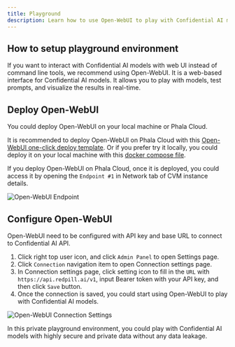 ```yaml
---
title: Playground
description: Learn how to use Open-WebUI to play with Confidential AI models
---
```


## How to setup playground environment

If you want to interact with Confidential AI models with web UI instead of command line tools, we recommend using Open-WebUI. It is a web-based interface for Confidential AI models. It allows you to play with models, test prompts, and visualize the results in real-time.

## Deploy Open-WebUI

You could deploy Open-WebUI on your local machine or Phala Cloud.

It is recommended to deploy Open-WebUI on Phala Cloud with this [Open-WebUI one-click deploy template](https://cloud.phala.network/templates/open-webui). Or if you prefer try it locally, you could deploy it on your local machine with this [docker compose file](https://github.com/Phala-Network/phala-cloud/blob/main/templates/prebuilt/openwebui/docker-compose.yml).

If you deploy Open-WebUI on Phala Cloud, once it is deployed, you could access it by opening the `Endpoint #1` in Network tab of CVM instance details.

![Open-WebUI Endpoint](/images/confidential-ai/confidential-model/open-webui-01.png)

## Configure Open-WebUI

Open-WebUI need to be configured with API key and base URL to connect to Confidential AI API.

1. Click right top user icon, and click `Admin Panel` to open Settings page. 
2. Click `Connection` navigation item to open Connection settings page. 
3. In Connection settings page, click setting icon to fill in the `URL` with `https://api.redpill.ai/v1`, input Bearer token with your API key, and then click `Save` button.
4. Once the connection is saved, you could start using Open-WebUI to play with Confidential AI models.

![Open-WebUI Connection Settings](/images/confidential-ai/confidential-model/open-webui-02.png)

In this private playground environment, you could play with Confidential AI models with highly secure and private data without any data leakage.

